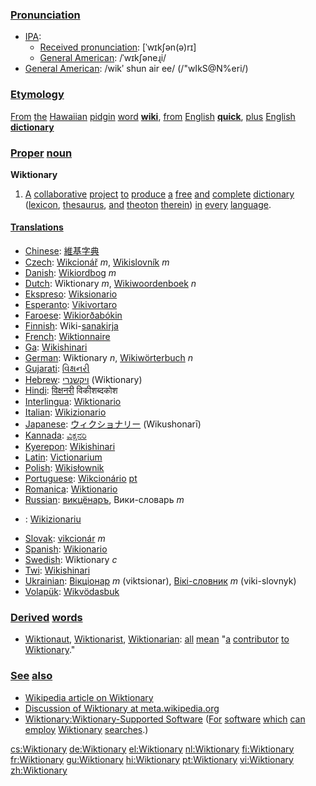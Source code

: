 {{Wikipedia}}
===[[Pronunciation]]===
*[[International Phonetic Alphabet|IPA]]:
**[[Received pronunciation]]: [ˈwɪkʃən(ə)rɪ] 
**[[w:American English|General American]]: /ˈwɪkʃəneɻi/ 
*[[General American]]: /wikʹ shun air ee/ (/"wIkS@N%eri/)

===[[Etymology]]===
[[From]] [[the]] [[Hawaiian]] [[pidgin]] [[word]] '''[[wiki]]''', [[from]] [[English]] '''[[quick]]''', [[plus]] [[English]] '''[[dictionary]]'''

===[[Proper]] [[noun]]===
'''Wiktionary'''

# [[A]] [[collaborate|collaborative]] [[project]] [[to]] [[produce]] [[a]] [[free]] [[and]] [[complete]] [[dictionary]] ([[lexicon]], [[thesaurus]], [[and]] [[theoton]] [[therein]]) [[in]] [[every]] [[language]].

==== [[Translation]]s ====
*[[Chinese]]: [[維基字典]]
*[[Czech]]: [[Wikcionář]] ''m'', [[Wikislovník]] ''m''
*[[Danish]]: [[Wikiordbog]] ''m''
*[[Dutch]]: Wiktionary ''m'', [[Wikiwoordenboek]] ''n''
*[[Ekspreso]]: [[Wiksionario]]
*[[Esperanto]]: [[Vikivortaro]]
*[[Faroese]]: [[Wikiorðabókin]]
*[[Finnish]]: Wiki-[[sanakirja]]
*[[French]]: [[Wiktionnaire]]
*[[Ga]]: [[Wikishinari]]
*[[German]]: Wiktionary ''n'', [[Wikiwörterbuch]] ''n''
*[[Gujarati]]: [[વિક્ષનરી]]
*[[Hebrew]]: [[ויקשנרי]] (Wiktionary)
*[[Hindi]]: [[विक्षनरी]] विकीशब्दकोश
*[[Interlingua]]: [[Wiktionario]]
*[[Italian]]: [[Wikizionario]]
*[[Japanese]]: [[ウィクショナリー]] (Wikushonarī) <!-- "latin small letter i with macron" works? -->
*[[Kannada]]: [[ವಿಕ್ಷನರಿ]]
*[[Kyerepon]]: [[Wikishinari]]
*[[Latin]]: [[Victionarium]]
*[[Polish]]: [[Wikisłownik]]
*[[Portuguese]]: [[Wikcionário]] [[:pt:Wikcionário|pt]]
*[[Romanica]]: [[Wiktionario]]
*[[Russian]]: [[викцёнаръ]], Вики-словарь ''m''
*{{scn}}: [[Wikizionariu]]
*[[Slovak]]: [[vikcionár]] ''m''
*[[Spanish]]: [[Wikionario]]
*[[Swedish]]: Wiktionary ''c''
*[[Twi]]: [[Wikishinari]]
*[[Ukrainian]]: [[Вікціонар]] ''m'' (viktsionar), [[Вікі-словник]] ''m'' (viki-slovnyk)
*[[Volapük]]: [[Wikvödasbuk]]

===[[Derived]] [[words]]===
*[[Wiktionary:List of protologisms#W|Wiktionaut]], [[Wiktionary:List of protologisms#W|Wiktionarist]], [[Wiktionarian]]: [[all]] [[mean]] "[[a]] [[contribute|contributor]] [[to]] [[Wiktionary]]."

=== [[See]] [[also]] ===
* [[w:Wiktionary|Wikipedia article on Wiktionary]]
* [[m:Wiktionary|Discussion of Wiktionary at meta.wikipedia.org]]
* [[Wiktionary:Wiktionary-Supported Software]]  ([[For]] [[software]] [[which]] [[can]] [[employ]] [[Wiktionary]] [[search|searches]].)

[[cs:Wiktionary]]
[[de:Wiktionary]]
[[el:Wiktionary]]
[[nl:Wiktionary]]
[[fi:Wiktionary]]
[[fr:Wiktionary]]
[[gu:Wiktionary]]
[[hi:Wiktionary]]
[[pt:Wiktionary]]
[[vi:Wiktionary]]
[[zh:Wiktionary]]